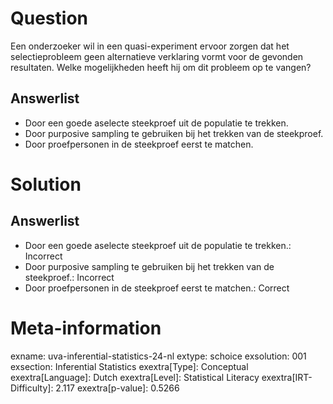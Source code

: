 Question
========

Een onderzoeker wil in een quasi-experiment ervoor zorgen dat het
selectieprobleem geen alternatieve verklaring vormt voor de gevonden
resultaten. Welke mogelijkheden heeft hij om dit probleem op te vangen?

Answerlist
----------

* Door een goede aselecte steekproef uit de populatie te trekken.
* Door purposive sampling te gebruiken bij het trekken van de steekproef.
* Door proefpersonen in de steekproef eerst te matchen.

Solution
========

Answerlist
----------

* Door een goede aselecte steekproef uit de populatie te trekken.: Incorrect
* Door purposive sampling te gebruiken bij het trekken van de steekproef.: Incorrect
* Door proefpersonen in de steekproef eerst te matchen.: Correct

Meta-information
================
exname: uva-inferential-statistics-24-nl
extype: schoice
exsolution: 001
exsection: Inferential Statistics
exextra[Type]: Conceptual
exextra[Language]: Dutch
exextra[Level]: Statistical Literacy
exextra[IRT-Difficulty]: 2.117
exextra[p-value]: 0.5266
